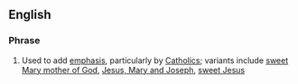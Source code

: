 ==English==
===Phrase===
#Used to add [[emphasis]], particularly by [[Catholics]]; variants include [[sweet Mary mother of God]], [[Jesus, Mary and Joseph]], [[sweet Jesus]]